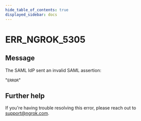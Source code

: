 ```yaml
---
hide_table_of_contents: true
displayed_sidebar: docs
---
```



# ERR_NGROK_5305

## Message

The SAML IdP sent an invalid SAML assertion:

"`ERROR`"

<ErrorDetails error="err_ngrok_5305" />

## Further help

If you're having trouble resolving this error, please reach out to [support@ngrok.com](mailto:support@ngrok.com?subject=Help%20with%20ERR_NGROK_5305).
